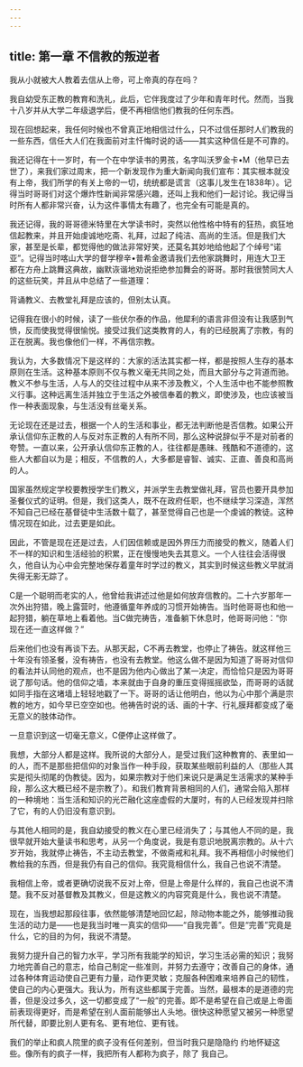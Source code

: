 ```yaml
---
---
---
```

title: 第一章 不信教的叛逆者
---

我从小就被大人教着去信从上帝，可上帝真的存在吗？

我自幼受东正教的教育和洗礼，此后，它伴我度过了少年和青年时代。然而，当我十八岁并从大学二年级退学后，便不再相信他们教我的任何东西。

现在回想起来，我任何时候也不曾真正地相信过什么，只不过信任那时人们教我的一些东西，信任大人们在我面前对主忏悔时说的话——其实这种信任是不可靠的。

我还记得在十一岁时，有一个在中学读书的男孩，名字叫沃罗金卡•M（他早已去世了），来我们家过周末，把一个新发现作为重大新闻向我们宣布：其实根本就没有上帝，我们所学的有关上帝的一切，统统都是谎言（这事儿发生在1838年）。记得当时哥哥们对这个爆炸性新闻非常感兴趣，还叫上我和他们一起讨论。我记得当时所有人都非常兴奋，认为这件事情太有趣了，也完全有可能是真的。

我还记得，我的哥哥德米特里在大学读书时，突然以他性格中特有的狂热，疯狂地信起教来，并且开始虔诚地吃斋、礼拜，过起了纯洁、高尚的生活。但是我们大家，甚至是长辈，都觉得他的做法非常好笑，还莫名其妙地给他起了个绰号“诺亚”。记得当时喀山大学的督学穆辛•普希金邀请我们去他家跳舞时，用连大卫王都在方舟上跳舞这典故，幽默诙谐地劝说拒绝参加舞会的哥哥。那时我很赞同大人的这些玩笑，并且从中总结了一些道理：

背诵教义、去教堂礼拜是应该的，但别太认真。

记得我在很小的时候，读了一些伏尔泰的作品，他犀利的语言非但没有让我感到气愤，反而使我觉得很愉悦。接受过我们这类教育的人，有的已经脱离了宗教，有的正在脱离。我也像他们一样，不再信宗教。

我认为，大多数情况下是这样的：大家的活法其实都一样，都是按照人生存的基本原则在生活。这种基本原则不仅与教义毫无共同之处，而且大部分与之背道而驰。教义不参与生活，人与人的交往过程中从来不涉及教义，个人生活中也不能参照教义行事。这种远离生活并独立于生活之外被信奉着的教义，即使涉及，也应该被当作一种表面现象，与生活没有丝毫关系。

无论现在还是过去，根据一个人的生活和事业，都无法判断他是否信教。如果公开承认信仰东正教的人与反对东正教的人有所不同，那么这种说辞似乎不是对前者的夸赞。一直以来，公开承认信仰东正教的人，往往都是愚昧、残酷和不道德的，这些人大都自以为是；相反，不信教的人，大多都是睿智、诚实、正直、善良和高尚的人。

国家虽然规定学校要教授学生们教义，并派学生去教堂做礼拜，官员也要开具参加圣餐仪式的证明。但是，我们这类人，既不在政府任职，也不继续学习深造，浑然不知自己已经在基督徒中生活数十载了，甚至觉得自己也是一个虔诚的教徒。这种情况现在如此，过去更是如此。

因此，不管是现在还是过去，人们因信赖或是因外界压力而接受的教义，随着人们不一样的知识和生活经验的积累，正在慢慢地失去其意义。一个人往往会活得很久，他自认为心中会完整地保存着童年时学过的教义，其实到时候这些教义早就消失得无影无踪了。

C是一个聪明而老实的人，他曾给我讲述过他是如何放弃信教的。二十六岁那年一次外出狩猎，晚上露营时，他遵循童年养成的习惯开始祷告。当时他哥哥也和他一起狩猎，躺在草地上看着他。当C做完祷告，准备躺下休息时，他哥哥问他：“你现在还一直这样做？”

后来他们也没有再谈下去。从那天起，C不再去教堂，也停止了祷告。就这样他三十年没有领圣餐，没有祷告，也没有去教堂。他这么做不是因为知道了哥哥对信仰的看法并认同他的观点，也不是因为他内心做出了某一决定，而恰恰只是因为哥哥说了那句话。他的信仰之墙，本来就由于自身的重压变得摇摇欲坠，而哥哥的话就如同手指在这堵墙上轻轻地戳了一下。哥哥的话让他明白，他以为心中那个满是宗教的地方，如今早已空空如也。他祷告时说的话、画的十字、行礼膜拜都变成了毫无意义的肢体动作。

一旦意识到这一切毫无意义，C便停止这样做了。

我想，大部分人都是这样。我所说的大部分人，是受过我们这种教育的、表里如一的人，而不是那些把信仰的对象当作一种手段，获取某些眼前利益的人（那些人其实是彻头彻尾的伪教徒。因为，如果宗教对于他们来说只是满足生活需求的某种手段，那么这大概已经不是宗教了）。和我们教育背景相同的人们，通常会陷入那样的一种境地：当生活和知识的光芒融化这座虚假的大厦时，有的人已经发现并扫除了它，有的人仍旧没有意识到。

与其他人相同的是，我自幼接受的教义在心里已经消失了；与其他人不同的是，我很早就开始大量读书和思考，从另一个角度说，我是有意识地脱离宗教的。从十六岁开始，我就停止祷告，不主动去教堂，不做斋戒和礼拜。我不再相信小时候他们教给我的东西，但是我仍有自己的信仰。我究竟相信什么，我自己也说不清楚。

我相信上帝，或者更确切说我不反对上帝，但是上帝是什么样的，我自己也说不清楚。我不反对基督教及其教义，但是这教义的内容究竟是什么，我也说不清楚。

现在，当我想起那段往事，依然能够清楚地回忆起，除动物本能之外，能够推动我生活的动力是——也是我当时唯一真实的信仰——“自我完善”。但是“完善”究竟是什么，它的目的为何，我说不清楚。

我努力提升自己的智力水平，学习所有我能学的知识，学习生活必需的知识；我努力地完善自己的意志，给自己制定一些准则，并努力去遵守；改善自己的身体，通过各种体育运动使自己更有力量，动作更灵敏；克服各种困难来培养自己的韧性，使自己的内心更强大。我认为，所有这些都属于完善。当然，最根本的是道德的完善，但是没过多久，这一切都变成了“一般”的完善。即不是希望在自己或是上帝面前表现得更好，而是希望在别人面前能够出人头地。很快这种愿望又被另一种愿望所代替，即要比别人更有名、更有地位、更有钱。



我们的举止和疯人院里的疯子没有任何差别，但当时我只是隐隐约 约地怀疑这些。像所有的疯子一样，我把所有人都称为疯子，除了 我自己。